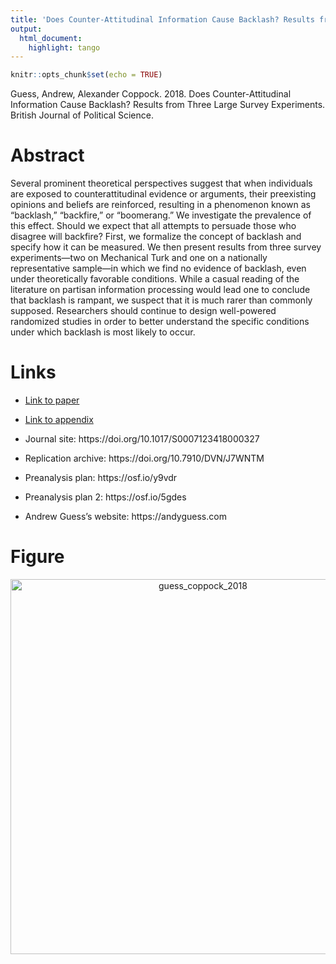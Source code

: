 ```yaml
---
title: 'Does Counter-Attitudinal Information Cause Backlash? Results from Three Large Survey Experiments'
output:
  html_document:
    highlight: tango
---
```


```r
knitr::opts_chunk$set(echo = TRUE)
```

Guess, Andrew, Alexander Coppock. 2018. Does Counter-Attitudinal Information Cause Backlash? Results from Three Large Survey Experiments. British Journal of Political Science.

# Abstract
Several prominent theoretical perspectives suggest that when individuals are exposed to counterattitudinal evidence or arguments, their preexisting opinions and beliefs are reinforced, resulting in a phenomenon known as “backlash,” “backfire,” or “boomerang.” We investigate the prevalence of this effect. Should we expect that all attempts to persuade those who disagree will backfire? First, we formalize the concept of backlash and specify how it can be measured. We then present results from three survey experiments—two on Mechanical Turk and one on a nationally representative sample—in which we find no evidence of backlash, even under theoretically favorable conditions. While a casual reading of the literature on partisan information processing would lead one to conclude that backlash is rampant, we suspect that it is much rarer than commonly supposed. Researchers should continue to design well-powered randomized studies in order to better understand the specific conditions under which backlash is most likely to occur.

# Links
 - <a href='guess_coppock_2018.pdf'>Link to paper</a>
 - <a href='guess_coppock_2018_appendix.pdf'>Link to appendix</a>
 - Journal site: https://doi.org/10.1017/S0007123418000327 
 - Replication archive: https://doi.org/10.7910/DVN/J7WNTM 
 - Preanalysis plan: https://osf.io/y9vdr 
 - Preanalysis plan 2: https://osf.io/5gdes 

- Andrew Guess's website: https://andyguess.com

# Figure
<center><img src="display_figures/guess_coppock_2018_display.png" alt="guess_coppock_2018" width="600"></center>